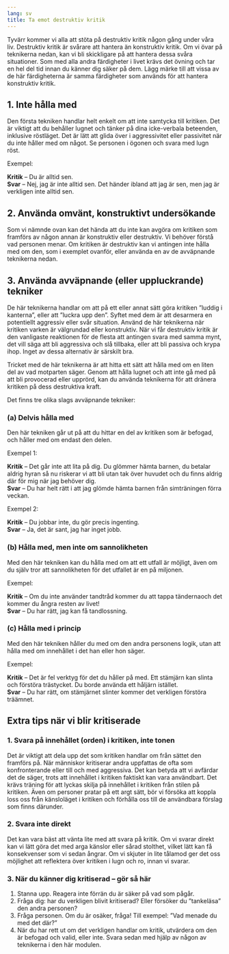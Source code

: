 ```yaml
---
lang: sv
title: Ta emot destruktiv kritik
---
```


Tyvärr kommer vi alla att stöta på destruktiv kritik någon gång under
våra liv. Destruktiv kritik är svårare att hantera än konstruktiv
kritik. Om vi övar på teknikerna nedan, kan vi bli skickligare på att
hantera dessa svåra situationer. Som med alla andra färdigheter i livet
krävs det övning och tar en hel del tid innan du känner dig säker på
dem. Lägg märke till att vissa av de här färdigheterna är samma
färdigheter som används för att hantera konstruktiv kritik.

## 1. Inte hålla med

Den första tekniken handlar helt enkelt om att inte samtycka till
kritiken. Det är viktigt att du behåller lugnet och tänker på dina
icke-verbala beteenden, inklusive röstläget. Det är lätt att glida över
i aggressivitet eller passivitet när du inte håller med om något. Se
personen i ögonen och svara med lugn röst.

Exempel:

**Kritik** -- Du är alltid sen.\
**Svar**  -- Nej, jag är inte alltid sen. Det händer ibland att jag är
sen, men jag är verkligen inte alltid sen.

## 2. Använda omvänt, konstruktivt undersökande

Som vi nämnde ovan kan det hända att du inte kan avgöra om kritiken som
framförs av någon annan är konstruktiv eller destruktiv. Vi behöver
förstå vad personen menar. Om kritiken är destruktiv kan vi antingen
inte hålla med om den, som i exemplet ovanför, eller använda en av de
avväpnande teknikerna nedan.

## 3. Använda avväpnande (eller uppluckrande) tekniker

De här teknikerna handlar om att på ett eller annat sätt göra kritiken
”luddig i kanterna”, eller att ”luckra upp den”. Syftet med dem är att
desarmera en potentiellt aggressiv eller svår situation. Använd de här
teknikerna när kritiken varken är välgrundad eller konstruktiv. När vi
får destruktiv kritik är den vanligaste reaktionen för de flesta att
antingen svara med samma mynt, det vill säga att bli aggressiva och slå
tillbaka, eller att bli passiva och krypa ihop. Inget av dessa
alternativ är särskilt bra.

Tricket med de här teknikerna är att hitta ett sätt att hålla med om en
liten del av vad motparten säger. Genom att hålla lugnet och att inte gå
med på att bli provocerad eller upprörd, kan du använda teknikerna för
att dränera kritiken på dess destruktiva kraft.

Det finns tre olika slags avväpnande tekniker:

### (a) Delvis hålla med

Den här tekniken går ut på att du hittar en del av kritiken som är
befogad, och håller med om endast den delen.

Exempel 1:

**Kritik** -- Det går inte att lita på dig. Du glömmer hämta barnen, du
betalar aldrig hyran så nu riskerar vi att bli utan tak över huvudet och
du finns aldrig där för mig när jag behöver dig.\
**Svar**  -- Du har helt rätt i att jag glömde hämta barnen från
simträningen förra veckan.

Exempel 2:

**Kritik** -- Du jobbar inte, du gör precis ingenting.\
**Svar**  -- Ja, det är sant, jag har inget jobb.

### (b) Hålla med, men inte om sannolikheten

Med den här tekniken kan du hålla med om att ett utfall är möjligt, även
om du själv tror att sannolikheten för det utfallet är en på miljonen.

Exempel:

**Kritik** -- Om du inte använder tandtråd kommer du att tappa
tändernaoch det kommer du ångra resten av livet!\
**Svar**  -- Du har rätt, jag kan få tandlossning.

### (c) Hålla med i princip

Med den här tekniken håller du med om den andra personens logik, utan
att hålla med om innehållet i det han eller hon säger.

Exempel:

**Kritik** -- Det är fel verktyg för det du håller på med. Ett stämjärn
kan slinta och förstöra trästycket. Du borde använda ett håljärn
istället.\
**Svar**  -- Du har rätt, om stämjärnet slinter kommer det verkligen
förstöra träämnet.

## Extra tips när vi blir kritiserade

### 1. Svara på innehållet (orden) i kritiken, inte tonen

Det är viktigt att dela upp det som kritiken handlar om från sättet den
framförs på. När människor kritiserar andra uppfattas de ofta som
konfronterande eller till och med aggressiva. Det kan betyda att vi
avfärdar det de säger, trots att innehållet i kritiken faktiskt kan vara
användbart. Det krävs träning för att lyckas skilja på innehållet i
kritiken från stilen på kritiken. Även om personer pratar på ett argt
sätt, bör vi försöka att koppla loss oss från känsloläget i kritiken och
förhålla oss till de användbara förslag som finns därunder.

### 2. Svara inte direkt

Det kan vara bäst att vänta lite med att svara på kritik. Om vi svarar
direkt kan vi lätt göra det med arga känslor eller sårad stolthet,
vilket lätt kan få konsekvenser som vi sedan ångrar. Om vi skjuter in
lite tålamod ger det oss möjlighet att reflektera över kritiken i lugn
och ro, innan vi svarar.

### 3. När du känner dig kritiserad -- gör så här

1.  Stanna upp. Reagera inte förrän du är säker på vad som pågår.
2.  Fråga dig: har du verkligen blivit kritiserad? Eller försöker du
    ”tankeläsa” den andra personen?
3.  Fråga personen. Om du är osäker, fråga! Till exempel: ”Vad menade du
    med det där?”
4.  När du har rett ut om det verkligen handlar om kritik, utvärdera om
    den är befogad och valid, eller inte. Svara sedan med hjälp av någon
    av teknikerna i den här modulen.
